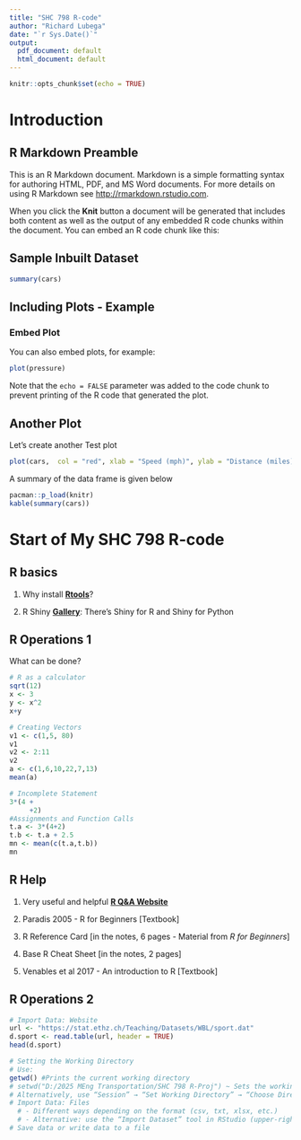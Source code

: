```yaml
---
title: "SHC 798 R-code"
author: "Richard Lubega"
date: "`r Sys.Date()`"
output:
  pdf_document: default
  html_document: default
---
```


```r
knitr::opts_chunk$set(echo = TRUE)
```

# Introduction

## R Markdown Preamble

This is an R Markdown document. Markdown is a simple formatting syntax for authoring HTML, PDF, and MS Word documents. For more details on using R Markdown see <http://rmarkdown.rstudio.com>.

When you click the **Knit** button a document will be generated that includes both content as well as the output of any embedded R code chunks within the document. You can embed an R code chunk like this:

## Sample Inbuilt Dataset

```r
summary(cars)
```

## Including Plots - Example

### Embed Plot

You can also embed plots, for example:

```r
plot(pressure)
```

Note that the `echo = FALSE` parameter was added to the code chunk to prevent printing of the R code that generated the plot.

## Another Plot

Let's create another Test plot

```r
plot(cars,  col = "red", xlab = "Speed (mph)", ylab = "Distance (miles)" )

```

A summary of the data frame is given below

```r
pacman::p_load(knitr)
kable(summary(cars))

```

# Start of My SHC 798 R-code

## R basics

1.  Why install [**Rtools**](https://cran.r-project.org/bin/windows/Rtools/)?

2.  R Shiny [**Gallery**](http://shiny.rstudio.com/gallery/): There's Shiny for R and Shiny for Python

## R Operations 1

What can be done?

```r

# R as a calculator
sqrt(12)
x <- 3
y <- x^2
x+y

# Creating Vectors
v1 <- c(1,5, 80)
v1
v2 <- 2:11
v2
a <- c(1,6,10,22,7,13)
mean(a)

# Incomplete Statement
3*(4 +
     +2)
#Assignments and Function Calls
t.a <- 3*(4+2)
t.b <- t.a + 2.5
mn <- mean(c(t.a,t.b))
mn

```

## R Help

1.  Very useful and helpful  [**R Q&A Website**](http://stackexchange.com/)

2.  Paradis 2005 - R for Beginners [Textbook]

3.  R Reference Card [in the notes, 6 pages - Material from *R for Beginners*]

4.  Base R Cheat Sheet [in the notes, 2 pages]

5.  Venables et al 2017 - An introduction to R [Textbook]

## R Operations 2

```r
# Import Data: Website
url <- "https://stat.ethz.ch/Teaching/Datasets/WBL/sport.dat"
d.sport <- read.table(url, header = TRUE)
head(d.sport)

# Setting the Working Directory
# Use:
getwd() #Prints the current working directory
# setwd("D:/2025 MEng Transportation/SHC 798 R-Proj") ~ Sets the working directory
# Alternatively, use “Session” → “Set Working Directory” → “Choose Directory…”
# Import Data: Files
  # - Different ways depending on the format (csv, txt, xlsx, etc.) 
  # - Alternative: use the “Import Dataset” tool in RStudio (upper-right panel)
# Save data or write data to a file


```
